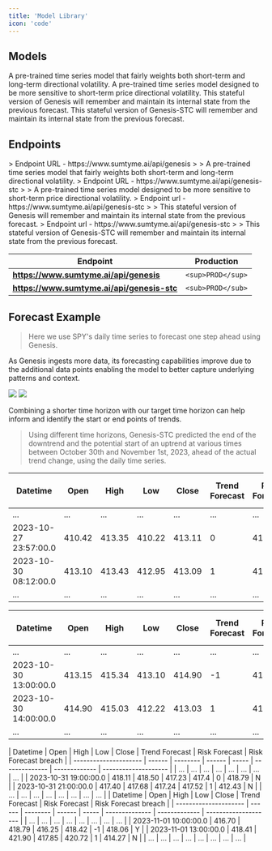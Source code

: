 ```yaml
---
title: 'Model Library'
icon: 'code'
---
```


## Models
<CardGroup cols={2}>
  <Card
    title="Genesis"
    icon="lightbulb" iconType="duotone" color="#8fbc8f"
  >
    A pre-trained time series model that fairly weights both short-term and long-term directional volatility.
  </Card>
  <Card
    title="Genesis-STC"
    sub
    icon="lightbulb" iconType="duotone" color="#8fbc8f"
  >
    A pre-trained time series model designed to be more sensitive to short-term price directional volatility.
  </Card>
   <Card
    title="Genesis-M"
    icon="lightbulb" iconType="duotone" color="#ffa500"
  >
    This stateful version of Genesis will remember and maintain its internal state from the previous forecast.
  </Card>
   <Card
    title="Genesis-STC-M"
    icon="lightbulb" iconType="duotone" color="#ffa500"
  >
    This stateful version of Genesis-STC will remember and maintain its internal state from the previous forecast.
  </Card>
</CardGroup>

## Endpoints 

<AccordionGroup>
  <Accordion title="Genesis" icon="lightbulb" iconType="duotone" color="#8fbc8f">
    > Endpoint URL - https://www.sumtyme.ai/api/genesis
    >
    > A pre-trained time series model that fairly weights both short-term and long-term directional volatility.
  </Accordion>

  <Accordion title="Genesis-STC" icon="lightbulb" iconType="duotone" color="#8fbc8f">
    > Endpoint URL - https://www.sumtyme.ai/api/genesis-stc
    >
    > A pre-trained time series model designed to be more sensitive to short-term price directional volatility.
  </Accordion>

  <Accordion title="Genesis-M" icon="lightbulb" iconType="duotone" color="#ffa500">
    > Endpoint url - https://www.sumtyme.ai/api/genesis-stc
    >
    > This stateful version of Genesis will remember and maintain its internal state from the previous forecast.
  </Accordion>

  <Accordion title="Genesis-STC-M" icon="lightbulb" iconType="duotone" color="#ffa500">
    > Endpoint url - https://www.sumtyme.ai/api/genesis-stc
    >
    > This stateful version of Genesis-STC will remember and maintain its internal state from the previous forecast.
  </Accordion>
</AccordionGroup>


| Endpoint   | Production  | 
| ----------- | ------------------------ | 
| **https://www.sumtyme.ai/api/genesis** | `<sup>PROD</sup>` | 
| **https://www.sumtyme.ai/api/genesis-stc**   | `<sub>PROD</sub>`   |

## Forecast Example
> Here we use SPY's daily time series to forecast one step ahead using Genesis.

<Tip>As Genesis ingests more data, its forecasting capabilities improve due to the additional data points enabling the model to better capture underlying patterns and context.</Tip>

<Frame caption="SPY Daily Forecast (Feb 18th 2021-Nov 14th 2023)">
  <img src="spy_daily.png" />
</Frame>

<Frame caption="October 27th marked the negative inflection point.">
  <img src="spy_daily_27th.png" />
</Frame>



<Tip>Combining a shorter time horizon with our target time horizon can help inform and identify the start or end points of trends.</Tip>


> Using different time horizons, Genesis-STC predicted the end of the downtrend and the potential start of an uptrend at various times between October 30th and November 1st, 2023, ahead of the actual trend change, using the daily time series.

<Accordion title="SPY 15 Minute">

  | Datetime | Open | High | Low | Close | Trend Forecast | Risk Forecast | Risk Forecast breach |
  | --------------------- | ------ | -------- | ------ | ----- | -------------- | ------------- | -------------------- |
  | ... | ... | ... | ... | ... | ... | ... | ... |
  | 2023-10-27 23:57:00.0 | 410.42 | 413.35 | 410.22 | 413.11 | 0 | 411.27 | Y |
  | 2023-10-30 08:12:00.0 | 413.10 | 413.43 | 412.95 | 413.09 | 1 | 410.63 | N |
  | ... | ... | ... | ... | ... | ... | ... | ... |
  
</Accordion>

<Accordion title="SPY 1 Hour">

  | Datetime | Open | High | Low | Close | Trend Forecast | Risk Forecast | Risk Forecast breach |
  | --------------------- | ------ | -------- | ------ | ----- | -------------- | ------------- | -------------------- |
  | ... | ... | ... | ... | ... | ... | ... | ... |
  | 2023-10-30 13:00:00.0 | 413.15 | 415.34 | 413.10 | 414.90 | -1 | 414.53 | Y |
  | 2023-10-30 14:00:00.0 | 414.90 | 415.03 | 412.22 | 413.03 | 1 | 412.43 | N |
  | ... | ... | ... | ... | ... | ... | ... | ... |
  
</Accordion>

<Accordion title="SPY 2 Hour">
  | Datetime | Open | High | Low | Close | Trend Forecast | Risk Forecast | Risk Forecast breach |
  | --------------------- | ------ | -------- | ------ | ----- | -------------- | ------------- | -------------------- |
  | ... | ... | ... | ... | ... | ... | ... | ... |
  | 2023-10-31 19:00:00.0 | 418.11 | 418.50 | 417.23 | 417.4 | 0 | 418.79 | N |
  | 2023-10-31 21:00:00.0 | 417.40 | 417.68 | 417.24 | 417.52 | 1 | 412.43 | N |
  | ... | ... | ... | ... | ... | ... | ... | ... |
  
</Accordion>

<Accordion title="SPY 3 Hour">
  | Datetime | Open | High | Low | Close | Trend Forecast | Risk Forecast | Risk Forecast breach |
  | --------------------- | ------ | -------- | ------ | ----- | -------------- | ------------- | -------------------- |
  | ... | ... | ... | ... | ... | ... | ... | ... |
  | 2023-11-01 10:00:00.0 | 416.70 | 418.79 | 416.25 | 418.42 | -1 | 418.06 | Y |
  | 2023-11-01 13:00:00.0 | 418.41 | 421.90 | 417.85 | 420.72 | 1 | 414.27 | N |
  | ... | ... | ... | ... | ... | ... | ... | ... |
  
</Accordion>





